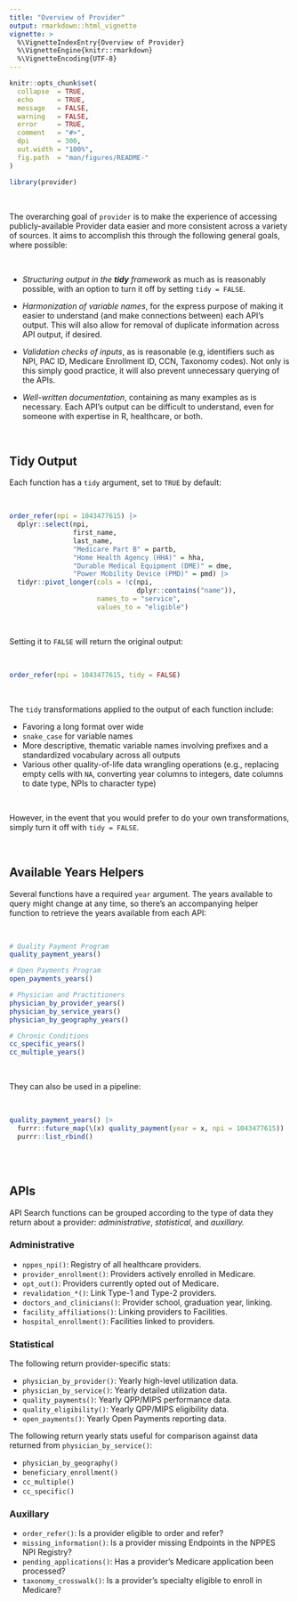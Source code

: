 ```yaml
---
title: "Overview of Provider"
output: rmarkdown::html_vignette
vignette: >
  %\VignetteIndexEntry{Overview of Provider}
  %\VignetteEngine{knitr::rmarkdown}
  %\VignetteEncoding{UTF-8}
---
```


```r
knitr::opts_chunk$set(
  collapse  = TRUE,
  echo      = TRUE, 
  message   = FALSE, 
  warning   = FALSE,
  error     = TRUE,
  comment   = "#>",
  dpi       = 300, 
  out.width = "100%",
  fig.path  = "man/figures/README-"
)
```

```r
library(provider)
```

<br>

The overarching goal of `provider` is to make the experience of accessing publicly-available Provider data easier and more consistent across a variety of sources. It aims to accomplish this through the following general goals, where possible:

<br>

   * *Structuring output in the **tidy** framework* as much as is reasonably possible, with an option to turn it off by setting `tidy = FALSE`.

   * *Harmonization of variable names*, for the express purpose of making it easier to understand (and make connections between) each API's output. This will also allow for removal of duplicate information across API output, if desired.
   
   * *Validation checks of inputs*, as is reasonable (e.g, identifiers such as NPI, PAC ID, Medicare Enrollment ID, CCN, Taxonomy codes). Not only is this simply good practice, it will also prevent unnecessary querying of the APIs.
   
   * *Well-written documentation*, containing as many examples as is necessary. Each API's output can be difficult to understand, even for someone with expertise in R, healthcare, or both.

<br>

## Tidy Output

Each function has a `tidy` argument, set to `TRUE` by default:

<br>

```r
order_refer(npi = 1043477615) |> 
  dplyr::select(npi, 
                first_name, 
                last_name, 
                "Medicare Part B" = partb,
                "Home Health Agency (HHA)" = hha,
                "Durable Medical Equipment (DME)" = dme,
                "Power Mobility Device (PMD)" = pmd) |> 
  tidyr::pivot_longer(cols = !c(npi, 
                                dplyr::contains("name")), 
                      names_to = "service", 
                      values_to = "eligible")
```

<br>

Setting it to `FALSE` will return the original output:

<br>

```r
order_refer(npi = 1043477615, tidy = FALSE)
```

<br>

The `tidy` transformations applied to the output of each function include: 

   * Favoring a long format over wide
   * `snake_case` for variable names
   * More descriptive, thematic variable names involving prefixes and a standardized vocabulary across all outputs
   * Various other quality-of-life data wrangling operations (e.g., replacing empty cells with `NA`, converting year columns to integers, date columns to date type, NPIs to character type)

<br>

However, in the event that you would prefer to do your own transformations, simply turn it off with `tidy = FALSE`.

<br>

## Available Years Helpers

Several functions have a required `year` argument. The years available to query might change at any time, so there's an accompanying helper function to retrieve the years available from each API:

<br>

```r
# Quality Payment Program
quality_payment_years()

# Open Payments Program
open_payments_years()

# Physician and Practitioners
physician_by_provider_years()
physician_by_service_years()
physician_by_geography_years()

# Chronic Conditions
cc_specific_years()
cc_multiple_years()
```

<br>

They can also be used in a pipeline:

<br>

```r
quality_payment_years() |> 
  furrr::future_map(\(x) quality_payment(year = x, npi = 1043477615)) |> 
  purrr::list_rbind()
```

<br><br>

## APIs

API Search functions can be grouped according to the type of data they return about a provider: *administrative*, *statistical*, and *auxillary.*

### Administrative

   * `nppes_npi()`: Registry of all healthcare providers.
   * `provider_enrollment()`: Providers actively enrolled in Medicare.
   * `opt_out()`: Providers currently opted out of Medicare.
   * `revalidation_*()`: Link Type-1 and Type-2 providers.
   * `doctors_and_clinicians()`: Provider school, graduation year, linking.
   * `facility_affiliations()`: Linking providers to Facilities.
   * `hospital_enrollment()`: Facilities linked to providers.

### Statistical

The following return provider-specific stats:

   * `physician_by_provider()`: Yearly high-level utilization data.
   * `physician_by_service()`: Yearly detailed utilization data.
   * `quality_payments()`: Yearly QPP/MIPS performance data.
   * `quality_eligibility()`: Yearly QPP/MIPS eligibility data.
   * `open_payments()`: Yearly Open Payments reporting data.

The following return yearly stats useful for comparison against data returned from `physician_by_service()`:

   * `physician_by_geography()`
   * `beneficiary_enrollment()`
   * `cc_multiple()`
   * `cc_specific()`

### Auxillary

   * `order_refer()`: Is a provider eligible to order and refer?
   * `missing_information()`: Is a provider missing Endpoints in the NPPES NPI Registry?
   * `pending_applications()`: Has a provider's Medicare application been processed?
   * `taxonomy_crosswalk()`: Is a provider's specialty eligible to enroll in Medicare?

<br>

